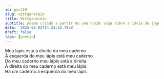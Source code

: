 ```yaml
---
id: post19
slug: wittgenstein
title: Wittgenstein
subtitle: poema criada a partir de uma noção vaga sobre a ideia de jogos de liguagem de Wittgenstein
date: '2025-02-02T14:21:52.795Z'
draft: false
tags: [poesia]
---
```

Meu lápis está à direita do meu caderno  
À esquerda do meu lápis está meu caderno  
Do meu caderno meu lápis está à direita  
À direita do meu caderno está meu lápis  
Há um caderno à esquerda do meu lápis  
